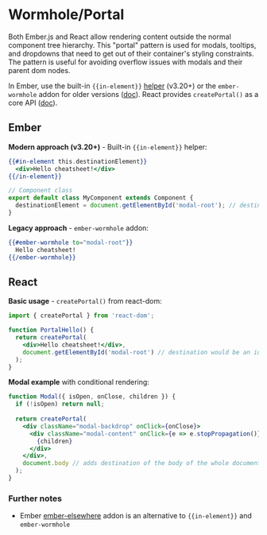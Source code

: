 # Wormhole/Portal

Both Ember.js and React allow rendering content outside the normal component tree hierarchy. This "portal" pattern is used for modals, tooltips, and dropdowns that need to get out of their container's styling constraints. The pattern is useful for avoiding overflow issues with modals and their parent dom nodes.

In Ember, use the built-in `{{in-element}}` [helper](https://dev.to/shayanypn/ember-js-in-element-feature-273l) (v3.20+) or the `ember-wormhole` addon for older versions ([doc](https://yapplabs.github.io/ember-wormhole/)). React provides `createPortal()` as a core API ([doc](https://react.dev/reference/react-dom/createPortal)).

## Ember

**Modern approach (v3.20+)** - Built-in `{{in-element}}` helper:

```hbs showLineNumbers
{{#in-element this.destinationElement}}
  <div>Hello cheatsheet!</div>
{{/in-element}}
```

```javascript
// Component class
export default class MyComponent extends Component {
  destinationElement = document.getElementById('modal-root'); // destination would be an id here of modal
}
```

**Legacy approach** - `ember-wormhole` addon:

```hbs showLineNumbers
{{#ember-wormhole to="modal-root"}}
  Hello cheatsheet!
{{/ember-wormhole}}
```

## React

**Basic usage** - `createPortal()` from react-dom:

```jsx showLineNumbers
import { createPortal } from 'react-dom';

function PortalHello() {
  return createPortal(
    <div>Hello cheatsheet!</div>,
    document.getElementById('modal-root') // destination would be an id here
  );
}
```

**Modal example** with conditional rendering:

```jsx showLineNumbers
function Modal({ isOpen, onClose, children }) {
  if (!isOpen) return null;
  
  return createPortal(
    <div className="modal-backdrop" onClick={onClose}>
      <div className="modal-content" onClick={e => e.stopPropagation()}>
        {children}
      </div>
    </div>,
    document.body // adds destination of the body of the whole document
  );
}
```

### Further notes 

- Ember [ember-elsewhere](https://github.com/ef4/ember-elsewhere) addon is an alternative to `{{in-element}}` and `ember-wormhole`
